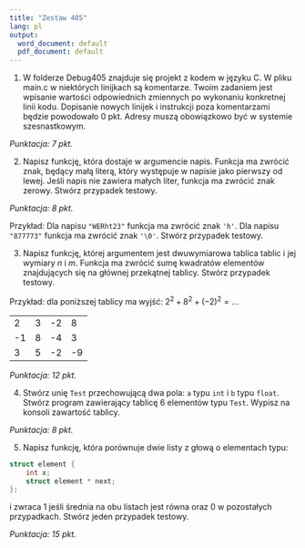 ---
title: "Zestaw 405"
lang: pl
output:
  word_document: default
  pdf_document: default
---


1. W folderze Debug405 znajduje się projekt z kodem w języku C. W pliku main.c w niektórych linijkach są komentarze. Twoim zadaniem jest wpisanie wartości odpowiednich zmiennych po wykonaniu konkretnej linii kodu. Dopisanie nowych linijek i instrukcji poza komentarzami będzie powodowało 0 pkt. Adresy muszą obowiązkowo być w systemie szesnastkowym.

*Punktacja: 7 pkt.*

2. Napisz funkcję, która dostaje w argumencie napis. Funkcja ma zwrócić znak, będący małą literą, który występuje w napisie jako pierwszy od lewej. Jeśli napis nie zawiera małych liter, funkcja ma zwrócić znak zerowy. Stwórz przypadek testowy.

*Punktacja: 8 pkt.*

Przykład: Dla napisu `"WERht23"` funkcja ma zwrócić znak `'h'`. Dla napisu `"877773"` funkcja ma zwrócić znak `'\0'`. Stwórz przypadek testowy.

3. Napisz funkcję, której argumentem jest dwuwymiarowa tablica tablic i jej wymiary $n$ i $m$. Funkcja ma zwrócić sumę kwadratów elementów znajdujących się na głównej przekątnej tablicy. Stwórz przypadek testowy.

Przykład: dla poniższej tablicy ma wyjść: $2^2+8^2+(-2)^2=...$

| | | | |
|---|---|---|---|
| 2 | 3| -2 | 8 |
| -1 | 8 | -4 | 3|
| 3| 5| -2 | -9 |


*Punktacja: 12 pkt.*

4. Stwórz unię `Test` przechowującą dwa pola: `a` typu `int` i `b` typu `float`. Stwórz program zawierający tablicę 6 elementów typu `Test`. Wypisz na konsoli zawartość tablicy.


*Punktacja: 8 pkt.*

5. Napisz funkcję, która porównuje dwie listy z głową o elementach typu:

```c
struct element {
    int x;
    struct element * next;
};
```

i zwraca 1 jeśli średnia na obu listach jest równa oraz 0 w pozostałych przypadkach. Stwórz jeden przypadek testowy.


*Punktacja: 15 pkt.*

